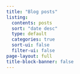 ```yaml
---
title: "Blog posts"
listing:
  contents: posts
  sort: "date desc"
  type: default
  categories: true
  sort-ui: false
  filter-ui: false
page-layout: full
title-block-banner: false
---
```


<a rel="me" href="https://fosstodon.org/@rcarto"></a>

